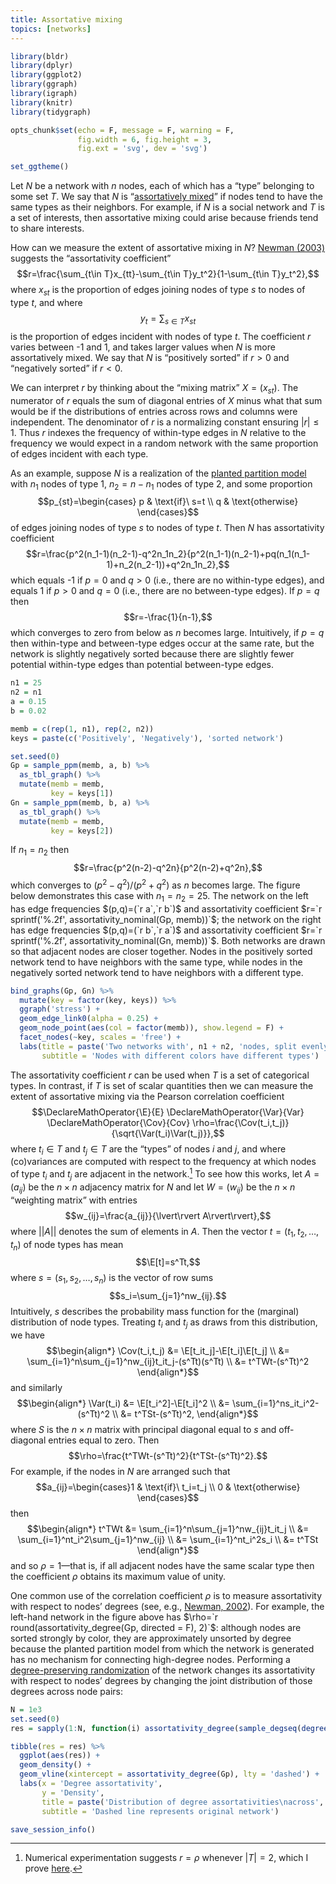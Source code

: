 ```yaml
---
title: Assortative mixing
topics: [networks]
---
```


```r
library(bldr)
library(dplyr)
library(ggplot2)
library(ggraph)
library(igraph)
library(knitr)
library(tidygraph)

opts_chunk$set(echo = F, message = F, warning = F,
               fig.width = 6, fig.height = 3,
               fig.ext = 'svg', dev = 'svg')

set_ggtheme()
```

Let $N$ be a network with $n$ nodes, each of which has a "type" belonging to some set $T$.
We say that $N$ is "[assortatively mixed](https://en.wikipedia.org/wiki/Assortative_mixing)" if nodes tend to have the same types as their neighbors.
For example, if $N$ is a social network and $T$ is a set of interests, then assortative mixing could arise because friends tend to share interests.

How can we measure the extent of assortative mixing in $N$?
[Newman (2003)](https://doi.org/10.1103/PhysRevE.67.026126) suggests the "assortativity coefficient"
$$r=\frac{\sum_{t\in T}x_{tt}-\sum_{t\in T}y_t^2}{1-\sum_{t\in T}y_t^2},$$
where $x_{st}$ is the proportion of edges joining nodes of type $s$ to nodes of type $t$, and where
$$y_t=\sum_{s\in T}x_{st}$$
is the proportion of edges incident with nodes of type $t$.
The coefficient $r$ varies between -1 and 1, and takes larger values when $N$ is more assortatively mixed.
We say that $N$ is "positively sorted" if $r>0$ and "negatively sorted" if $r<0$.

We can interpret $r$ by thinking about the "mixing matrix" $X=(x_{st})$.
The numerator of $r$ equals the sum of diagonal entries of $X$ minus what that sum would be if the distributions of entries across rows and columns were independent.
The denominator of $r$ is a normalizing constant ensuring $\lvert r\rvert\le1$.
Thus $r$ indexes the frequency of within-type edges in $N$ relative to the frequency we would expect in a random network with the same proportion of edges incident with each type.

As an example, suppose $N$ is a realization of the [planted partition model](/blog/generating-random-graphs-communities/) with $n_1$ nodes of type 1, $n_2=n-n_1$ nodes of type 2, and some proportion
$$p_{st}=\begin{cases} p & \text{if}\ s=t \\ q & \text{otherwise} \end{cases}$$
of edges joining nodes of type $s$ to nodes of type $t$.
Then $N$ has assortativity coefficient
$$r=\frac{p^2(n_1-1)(n_2-1)-q^2n_1n_2}{p^2(n_1-1)(n_2-1)+pq(n_1(n_1-1)+n_2(n_2-1))+q^2n_1n_2},$$
which equals -1 if $p=0$ and $q>0$ (i.e., there are no within-type edges), and equals 1 if $p>0$ and $q=0$ (i.e., there are no between-type edges).
If $p=q$ then
$$r=-\frac{1}{n-1},$$
which converges to zero from below as $n$ becomes large.
Intuitively, if $p=q$ then within-type and between-type edges occur at the same rate, but the network is slightly negatively sorted because there are slightly fewer potential within-type edges than potential between-type edges.

```r
n1 = 25
n2 = n1
a = 0.15
b = 0.02

memb = c(rep(1, n1), rep(2, n2))
keys = paste(c('Positively', 'Negatively'), 'sorted network')

set.seed(0)
Gp = sample_ppm(memb, a, b) %>%
  as_tbl_graph() %>%
  mutate(memb = memb,
         key = keys[1])
Gn = sample_ppm(memb, b, a) %>%
  as_tbl_graph() %>%
  mutate(memb = memb,
         key = keys[2])
```

If $n_1=n_2$ then
$$r=\frac{p^2(n-2)-q^2n}{p^2(n-2)+q^2n},$$
which converges to $(p^2-q^2)/(p^2+q^2)$ as $n$ becomes large.
The figure below demonstrates this case with $n_1=n_2=25$.
The network on the left has edge frequencies $(p,q)=(`r a`,`r b`)$ and assortativity coefficient $r=`r sprintf('%.2f', assortativity_nominal(Gp, memb))`$; the network on the right has edge frequencies $(p,q)=(`r b`,`r a`)$ and assortativity coefficient $r=`r sprintf('%.2f', assortativity_nominal(Gn, memb))`$.
Both networks are drawn so that adjacent nodes are closer together.
Nodes in the positively sorted network tend to have neighbors with the same type, while nodes in the negatively sorted network tend to have neighbors with a different type.

```r
bind_graphs(Gp, Gn) %>%
  mutate(key = factor(key, keys)) %>%
  ggraph('stress') +
  geom_edge_link0(alpha = 0.25) +
  geom_node_point(aes(col = factor(memb)), show.legend = F) +
  facet_nodes(~key, scales = 'free') +
  labs(title = paste('Two networks with', n1 + n2, 'nodes, split evenly between types'),
       subtitle = 'Nodes with different colors have different types')
```

The assortativity coefficient $r$ can be used when $T$ is a set of categorical types.
In contrast, if $T$ is set of scalar quantities then we can measure the extent of assortative mixing via the Pearson correlation coefficient
$$\DeclareMathOperator{\E}{E}
\DeclareMathOperator{\Var}{Var}
\DeclareMathOperator{\Cov}{Cov}
\rho=\frac{\Cov(t_i,t_j)}{\sqrt{\Var(t_i)\Var(t_j)}},$$
where $t_i\in T$ and $t_j\in T$ are the "types" of nodes $i$ and $j$, and where (co)variances are computed with respect to the frequency at which nodes of type $t_i$ and $t_j$ are adjacent in the network.[^equal]
To see how this works, let $A=(a_{ij})$ be the $n\times n$ adjacency matrix for $N$ and let $W=(w_{ij})$ be the $n\times n$ "weighting matrix" with entries
$$w_{ij}=\frac{a_{ij}}{\lvert\rvert A\rvert\rvert},$$
where $\lvert\rvert A\rvert\rvert$ denotes the sum of elements in $A$.
Then the vector $t=(t_1,t_2,\ldots,t_n)$ of node types has mean
$$\E[t]=s^Tt,$$
where $s=(s_1,s_2,\ldots,s_n)$ is the vector of row sums
$$s_i=\sum_{j=1}^nw_{ij}.$$
Intuitively, $s$ describes the probability mass function for the (marginal) distribution of node types.
Treating $t_i$ and $t_j$ as draws from this distribution, we have
$$\begin{align*}
\Cov(t_i,t_j)
&= \E[t_it_j]-\E[t_i]\E[t_j] \\
&= \sum_{i=1}^n\sum_{j=1}^nw_{ij}t_it_j-(s^Tt)(s^Tt) \\
&= t^TWt-(s^Tt)^2
\end{align*}$$
and similarly
$$\begin{align*}
\Var(t_i)
&= \E[t_i^2]-\E[t_i]^2 \\
&= \sum_{i=1}^ns_it_i^2-(s^Tt)^2 \\
&= t^TSt-(s^Tt)^2,
\end{align*}$$
where $S$ is the $n\times n$ matrix with principal diagonal equal to $s$ and off-diagonal entries equal to zero.
Then
$$\rho=\frac{t^TWt-(s^Tt)^2}{t^TSt-(s^Tt)^2}.$$
For example, if the nodes in $N$ are arranged such that
$$a_{ij}=\begin{cases}1 & \text{if}\ t_i=t_j \\ 0 & \text{otherwise} \end{cases}$$
then
$$\begin{align*}
t^TWt
&= \sum_{i=1}^n\sum_{j=1}^nw_{ij}t_it_j \\
&= \sum_{i=1}^nt_i^2\sum_{j=1}^nw_{ij} \\
&= \sum_{i=1}^nt_i^2s_i \\
&= t^TSt
\end{align*}$$
and so $\rho=1$---that is, if all adjacent nodes have the same scalar type then the coefficient $\rho$ obtains its maximum value of unity.

[^equal]: Numerical experimentation suggests $r=\rho$ whenever $\lvert T\rvert=2$, which I prove [here](/blog/assortativity-correlation-coefficients/).

One common use of the correlation coefficient $\rho$ is to measure assortativity with respect to nodes' degrees (see, e.g., [Newman, 2002](https://journals.aps.org/prl/abstract/10.1103/PhysRevLett.89.208701)).
For example, the left-hand network in the figure above has $\rho=`r round(assortativity_degree(Gp, directed = F), 2)`$: although nodes are sorted strongly by color, they are approximately unsorted by degree because the planted partition model from which the network is generated has no mechanism for connecting high-degree nodes.
Performing a [degree-preserving randomization](/blog/degree-preserving-randomisation/) of the network changes its assortativity with respect to nodes' degrees by changing the joint distribution of those degrees across node pairs:

```r
N = 1e3
set.seed(0)
res = sapply(1:N, function(i) assortativity_degree(sample_degseq(degree(Gp))))

tibble(res = res) %>%
  ggplot(aes(res)) +
  geom_density() +
  geom_vline(xintercept = assortativity_degree(Gp), lty = 'dashed') +
  labs(x = 'Degree assortativity',
       y = 'Density',
       title = paste('Distribution of degree assortativities\nacross', N, 'degree-preserving randomizations'),
       subtitle = 'Dashed line represents original network')
```

```r
save_session_info()
```
